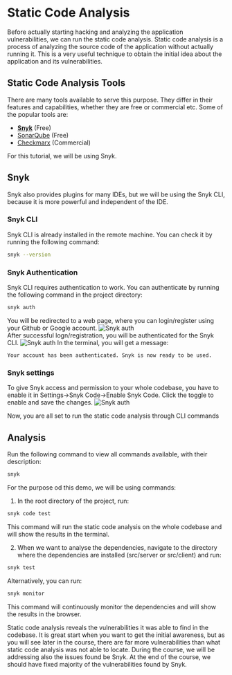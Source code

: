
# Static Code Analysis

Before actually starting hacking and analyzing the application vulnerabilities, we can run the static code analysis.
Static code analysis is a process of analyzing the source code of the application without actually running it.
This is a very useful technique to obtain the initial idea about the application and its vulnerabilities.

## Static Code Analysis Tools
There are many tools available to serve this purpose. They differ in their features and capabilities,
whether they are free or commercial etc. Some of the popular tools are:
* [**Snyk**](https://snyk.io/) (Free)
* [SonarQube](https://docs.sonarqube.org/latest/) (Free)
* [Checkmarx](https://checkmarx.com/) (Commercial)

<Callout type="info" emoji="ℹ️">
    For this tutorial, we will be using Snyk.
</Callout>

## Snyk
Snyk also provides plugins for many IDEs, but we will be using the Snyk CLI, because it is more powerful and independent of the IDE.

### Snyk CLI
Snyk CLI is already installed in the remote machine. You can check it by running the following command:
```bash
snyk --version
```

### Snyk Authentication
Snyk CLI requires authentication to work. You can authenticate by running the following command in the project directory:
```bash
snyk auth
```
You will be redirected to a web page, where you can login/register using your Github or Google account.
<Image src="/codeAnalysis/snyk_auth.png" alt="Snyk auth" width={1000} height={300}/>
<br/>
After successful logn/registration, you will be authenticated for the Snyk CLI.
<Image src="/codeAnalysis/snyk_cli_auth.png" alt="Snyk auth" width={1000} height={300}/>
In the terminal, you will get a message:
```code
Your account has been authenticated. Snyk is now ready to be used.
```

### Snyk settings
To give Snyk access and permission to your whole codebase, you have to enable it in Settings->Snyk Code->Enable Snyk Code.
Click the toggle to enable and save the changes.
<Image src="/codeAnalysis/snyk_code.png" alt="Snyk auth" width={1000} height={300}/>

<Callout emoji="💡">
    Now, you are all set to run the static code analysis through CLI commands
</Callout>

## Analysis
Run the following command to view all commands available, with their description:
```bash
snyk
```
For the purpose od this demo, we will be using commands:
1. In the root directory of the project, run:
```bash
snyk code test
```
This command will run the static code analysis on the whole codebase and will show the results in the terminal.

2. When we want to analyse the dependencies, navigate to the directory where the dependencies are installed (src/server or src/client) and run:
```bash
snyk test
```
Alternatively, you can run:
```bash
snyk monitor
```
This command will continuously monitor the dependencies and will show the results in the browser.

<Callout type="info" emoji="ℹ️">
    Static code analysis reveals the vulnerabilities it was able to find in the codebase. It is great start when you want to get the initial awareness, but as you will see later in the course, there are far more vulnerabilities than what static code analysis was not able to locate.
    During the course, we will be addressing also the issues found be Snyk. At the end of the course, we should have fixed majority of the vulnerabilities found by Snyk.
</Callout>
